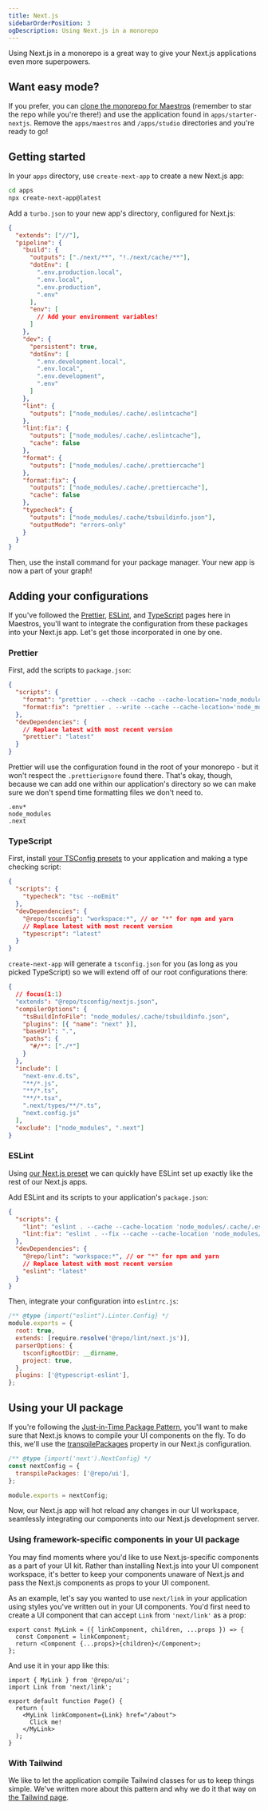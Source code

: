 ```yaml
---
title: Next.js
sidebarOrderPosition: 3
ogDescription: Using Next.js in a monorepo
---
```


Using Next.js in a monorepo is a great way to give your Next.js applications even more superpowers.

## Want easy mode?

If you prefer, you can [clone the monorepo for Maestros](https://github.com/anthonyshew/maestros.git) (remember to star the repo while you're there!) and use the application found in `apps/starter-nextjs`. Remove the `apps/maestros` and `/apps/studio` directories and you're ready to go!

## Getting started

In your `apps` directory, use `create-next-app` to create a new Next.js app:

```bash filename="Terminal"
cd apps
npx create-next-app@latest
```

Add a `turbo.json` to your new app's directory, configured for Next.js:

```json filename="apps/my-app/turbo.json" note="Please refer to the docs at turbo.build/repo/docs/reference/configuration for details on the keys seen here."
{
  "extends": ["//"],
  "pipeline": {
    "build": {
      "outputs": ["./next/**", "!./next/cache/**"],
      "dotEnv": [
        ".env.production.local",
        ".env.local",
        ".env.production",
        ".env"
      ],
      "env": [
        // Add your environment variables!
      ]
    },
    "dev": {
      "persistent": true,
      "dotEnv": [
        ".env.development.local",
        ".env.local",
        ".env.development",
        ".env"
      ]
    },
    "lint": {
      "outputs": ["node_modules/.cache/.eslintcache"]
    },
    "lint:fix": {
      "outputs": ["node_modules/.cache/.eslintcache"],
      "cache": false
    },
    "format": {
      "outputs": ["node_modules/.cache/.prettiercache"]
    },
    "format:fix": {
      "outputs": ["node_modules/.cache/.prettiercache"],
      "cache": false
    },
    "typecheck": {
      "outputs": ["node_modules/.cache/tsbuildinfo.json"],
      "outputMode": "errors-only"
    }
  }
}
```

Then, use the install command for your package manager. Your new app is now a part of your graph!

## Adding your configurations

If you've followed the [Prettier](monorepos/guardrails/prettier), [ESLint](/monorepos/guardrails/eslint), and [TypeScript](/monorepos/guardrails/typescript) pages here in Maestros, you'll want to integrate the configuration from these packages into your Next.js app. Let's get those incorporated in one by one.

### Prettier

First, add the scripts to `package.json`:

```json filename="apps/my-app/package.json"
{
  "scripts": {
    "format": "prettier . --check --cache --cache-location='node_modules/.cache/prettiercache'",
    "format:fix": "prettier . --write --cache --cache-location='node_modules/.cache/prettiercache' --log-level=warn"
  },
  "devDependencies": {
    // Replace latest with most recent version
    "prettier": "latest"
  }
}
```

Prettier will use the configuration found in the root of your monorepo - but it won't respect the `.prettierignore` found there. That's okay, though, because we can add one within our application's directory so we can make sure we don't spend time formatting files we don't need to.

```text filename="apps/my-app/.prettierignore"
.env*
node_modules
.next
```

### TypeScript

First, install [your TSConfig presets](/monorepos/guardrails/typescript) to your application and making a type checking script:

```json filename="apps/my-app/package.json"
{
  "scripts": {
    "typecheck": "tsc --noEmit"
  },
  "devDependencies": {
    "@repo/tsconfig": "workspace:*", // or "*" for npm and yarn
    // Replace latest with most recent version
    "typescript": "latest"
  }
}
```

`create-next-app` will generate a `tsconfig.json` for you (as long as you picked TypeScript) so we will extend off of our root configurations there:

```json filename="apps/my-app/tsconfig.json"
{
  // focus(1:1)
  "extends": "@repo/tsconfig/nextjs.json",
  "compilerOptions": {
    "tsBuildInfoFile": "node_modules/.cache/tsbuildinfo.json",
    "plugins": [{ "name": "next" }],
    "baseUrl": ".",
    "paths": {
      "#/*": ["./*"]
    }
  },
  "include": [
    "next-env.d.ts",
    "**/*.js",
    "**/*.ts",
    "**/*.tsx",
    ".next/types/**/*.ts",
    "next.config.js"
  ],
  "exclude": ["node_modules", ".next"]
}
```

### ESLint

Using [our Next.js preset](/monorepos/guardrails/eslint#creating-presets) we can quickly have ESLint set up exactly like the rest of our Next.js apps.

Add ESLint and its scripts to your application's `package.json`:

```json filename="apps/my-app/package.json"
{
  "scripts": {
    "lint": "eslint . --cache --cache-location 'node_modules/.cache/.eslintcache' --max-warnings 0",
    "lint:fix": "eslint . --fix --cache --cache-location 'node_modules/.cache/.eslintcache' --max-warnings 0"
  },
  "devDependencies": {
    "@repo/lint": "workspace:*", // or "*" for npm and yarn
    // Replace latest with most recent version
    "eslint": "latest"
  }
}
```

Then, integrate your configuration into `eslintrc.js`:

```js filename="apps/my-app/eslintrc.js" note="If you're not using TypeScript, you can remove parserOptions and plugins."
/** @type {import("eslint").Linter.Config} */
module.exports = {
  root: true,
  extends: [require.resolve('@repo/lint/next.js')],
  parserOptions: {
    tsconfigRootDir: __dirname,
    project: true,
  },
  plugins: ['@typescript-eslint'],
};
```

## Using your UI package

If you're following the [Just-in-Time Package Pattern](/monorepos/packaging/jit), you'll want to make sure that Next.js knows to compile your UI components on the fly. To do this, we'll use the [transpilePackages](https://nextjs.org/docs/app/api-reference/next-config-js/transpilePackages) property in our Next.js configuration.

```js filename="next.config.js"
/** @type {import('next').NextConfig} */
const nextConfig = {
  transpilePackages: ['@repo/ui'],
};

module.exports = nextConfig;
```

Now, our Next.js app will hot reload any changes in our UI workspace, seamlessly integrating our components into our Next.js development server.

### Using framework-specific components in your UI package

You may find moments where you'd like to use Next.js-specific components as a part of your UI kit. Rather than installing Next.js into your UI component workspace, it's better to keep your components unaware of Next.js and pass the Next.js components as props to your UI component.

As an example, let's say you wanted to use `next/link` in your application using styles you've written out in your UI components. You'd first need to create a UI component that can accept `Link` from `'next/link'` as a prop:

```tsx filename="packages/ui/src/MyLink.ts"
export const MyLink = ({ linkComponent, children, ...props }) => {
  const Component = linkComponent;
  return <Component {...props}>{children}</Component>;
};
```

And use it in your app like this:

```tsx filename="apps/my-app/app/page.tsx"
import { MyLink } from '@repo/ui';
import Link from 'next/link';

export default function Page() {
  return (
    <MyLink linkComponent={Link} href="/about">
      Click me!
    </MyLink>
  );
}
```

### With Tailwind

We like to let the application compile Tailwind classes for us to keep things simple. We've written more about this pattern and why we do it that way on [the Tailwind page](/monorepos/tools/tailwind).
